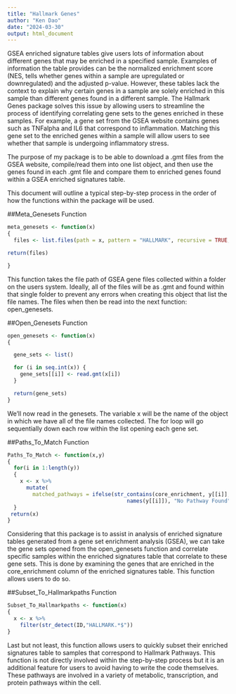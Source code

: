 ```yaml
---
title: "Hallmark Genes"
author: "Ken Dao"
date: "2024-03-30"
output: html_document
---
```


GSEA enriched signature tables give users lots of information about different genes that may be enriched in a specified sample. Examples of information the table provides can be the normalized enrichment score (NES, tells whether genes within a sample are upregulated or downregulated) and the adjusted p-value. However, these tables lack the context to explain why certain genes in a sample are solely enriched in this sample than different genes found in a different sample. The Hallmark Genes package solves this issue by allowing users to streamline the process of identifying correlating gene sets to the genes enriched in these samples. For example, a gene set from the GSEA website contains genes such as TNFalpha and IL6 that correspond to inflammation. Matching this gene set to the enriched genes within a sample will allow users to see whether that sample is undergoing inflammatory stress.

The purpose of my package is to be able to download a .gmt files from the GSEA website, compile/read them into one list object, and then use the genes found in each .gmt file and compare them to enriched genes found within a GSEA enriched signatures table.

This document will outline a typical step-by-step process in the order of how the functions within the package will be used.

##Meta_Genesets Function

```r
meta_genesets <- function(x)
{
  files <- list.files(path = x, pattern = "HALLMARK", recursive = TRUE, full.names = TRUE)

return(files)

}
```

This function takes the file path of GSEA gene files collected within a folder on the users system. Ideally, all of the  files will be as .gmt and found within that single folder to prevent any errors when creating this object that list the file names. The files when then be read into the next function: open_genesets.

##Open_Genesets Function

```r
open_genesets <- function(x)
{

  gene_sets <- list()

  for (i in seq.int(x)) {
    gene_sets[[i]] <- read.gmt(x[i])
  }

  return(gene_sets)
}
```

We'll now read in the genesets. The variable x will be the name of the object in which we have all of the file names collected. The for loop will go sequentially down each row within the list opening each gene set.

##Paths_To_Match Function

```r
Paths_To_Match <- function(x,y)
{
  for(i in 1:length(y))
  {
    x <- x %>%
      mutate(
        matched_pathways = ifelse(str_contains(core_enrichment, y[[i]], ignore.case = FALSE),
                                      names(y[[i]]), "No Pathway Found"))
  }
 return(x)
}

```

Considering that this package is to assist in analysis of enriched signature tables generated from a gene set enrichment analysis (GSEA), we can take the gene sets opened from the open_genesets function and correlate specific samples within the enriched signatures table that correlate to these gene sets. This is done by examining the genes that are enriched in the core_enrichment column of the enriched signatures table. This function allows users to do so.

##Subset_To_Hallmarkpaths Function

```r

Subset_To_Hallmarkpaths <- function(x)
{
  x <- x %>%
    filter(str_detect(ID,"HALLMARK.*$"))
}

```

Last but not least, this function allows users to quickly subset their enriched signatures table to samples that correspond to Hallmark Pathways. This function is not directly involved within the step-by-step process but it is an additional feature for users to avoid having to write the code themselves. These pathways are involved in a variety of metabolic, transcription, and protein pathways within the cell. 













